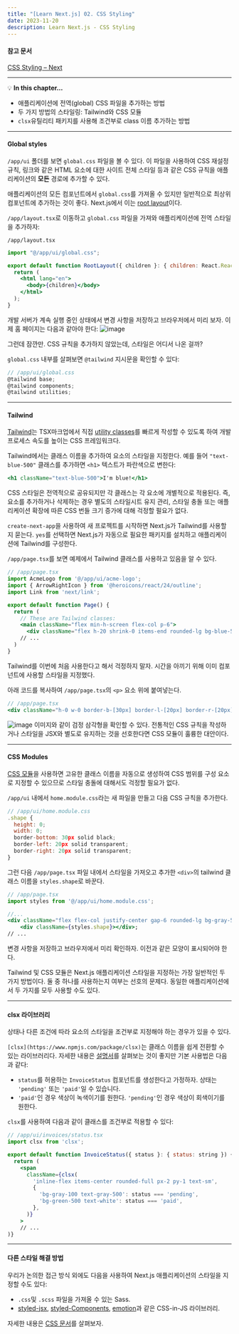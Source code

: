 ```yaml
---
title: "[Learn Next.js] 02. CSS Styling"
date: 2023-11-20
description: Learn Next.js - CSS Styling
---
```


#### 참고 문서

[CSS Styling – Next](https://nextjs.org/learn/dashboard-app/css-styling)

---

💡 **In this chapter…**

- 애플리케이션에 전역(global) CSS 파일을 추가하는 방법
- 두 가지 방법의 스타일링: Tailwind와 CSS 모듈
- `clsx`유틸리티 패키지를 사용해 조건부로 class 이름 추가하는 방법

---

#### Global styles

`/app/ui` 폴더를 보면 `global.css` 파일을 볼 수 있다. 이 파일을 사용하여 CSS 재설정 규칙, 링크와 같은 HTML 요소에 대한 사이트 전체 스타일 등과 같은 CSS 규칙을 애플리케이션의 **모든** 경로에 추가할 수 있다.

애플리케이션의 모든 컴포넌트에서 `global.css`를 가져올 수 있지만 일반적으로 최상위 컴포넌트에 추가하는 것이 좋다. Next.js에서 이는 [root layout](https://nextjs.org/docs/app/building-your-application/routing/pages-and-layouts#root-layout-required)이다.

`/app/layout.tsx`로 이동하고 `global.css` 파일을 가져와 애플리케이션에 전역 스타일을 추가하자:

`/app/layout.tsx`

```jsx
import "@/app/ui/global.css";

export default function RootLayout({ children }: { children: React.ReactNode }) {
  return (
    <html lang="en">
      <body>{children}</body>
    </html>
  );
}
```

개발 서버가 계속 실행 중인 상태에서 변경 사항을 저장하고 브라우저에서 미리 보자. 이제 홈 페이지는 다음과 같아야 한다:
![image](https://github.com/tamoimi/tami-dev-blog/assets/100749520/1473b6b9-a0ef-4714-9420-2f0939db9e95)

그런데 잠깐만. CSS 규칙을 추가하지 않았는데, 스타일은 어디서 나온 걸까?

`global.css` 내부를 살펴보면 `@tailwind` 지시문을 확인할 수 있다:

```jsx
// /app/ui/global.css
@tailwind base;
@tailwind components;
@tailwind utilities;
```

---

#### Tailwind

[Tailwind](https://tailwindcss.com/)는 TSX마크업에서 직접 [utility classes](https://tailwindcss.com/docs/utility-first)를 빠르게 작성할 수 있도록 하여 개발 프로세스 속도를 높이는 CSS 프레임워크다.

Tailwind에서는 클래스 이름을 추가하여 요소의 스타일을 지정한다. 예를 들어 `"text-blue-500"` 클래스를 추가하면 `<h1>` 텍스트가 파란색으로 변한다:

```jsx
<h1 className="text-blue-500">I'm blue!</h1>
```

CSS 스타일은 전역적으로 공유되지만 각 클래스는 각 요소에 개별적으로 적용된다. 즉, 요소를 추가하거나 삭제하는 경우 별도의 스타일시트 유지 관리, 스타일 충돌 또는 애플리케이션 확장에 따른 CSS 번들 크기 증가에 대해 걱정할 필요가 없다.

`create-next-app`을 사용하여 새 프로젝트를 시작하면 Next.js가 Tailwind를 사용할지 묻는다. `yes`를 선택하면 Next.js가 자동으로 필요한 패키지를 설치하고 애플리케이션에 Tailwind를 구성한다.

`/app/page.tsx`를 보면 예제에서 Tailwind 클래스를 사용하고 있음을 알 수 있다.

```jsx
// /app/page.tsx
import AcmeLogo from '@/app/ui/acme-logo';
import { ArrowRightIcon } from '@heroicons/react/24/outline';
import Link from 'next/link';

export default function Page() {
  return (
    // These are Tailwind classes:
    <main className="flex min-h-screen flex-col p-6">
      <div className="flex h-20 shrink-0 items-end rounded-lg bg-blue-500 p-4 md:h-52">
    // ...
  )
}
```

Tailwind를 이번에 처음 사용한다고 해서 걱정하지 말자. 시간을 아끼기 위해 이미 컴포넌트에 사용할 스타일을 지정했다.

아래 코드를 복사하여 `/app/page.tsx`의 `<p>` 요소 위에 붙여넣는다.

```jsx
// /app/page.tsx
<div className="h-0 w-0 border-b-[30px] border-l-[20px] border-r-[20px] border-b-black border-l-transparent border-r-transparent" />
```

![image](https://github.com/tamoimi/tami-dev-blog/assets/100749520/5cb9ebb1-7944-4f23-bac4-3585c75f30f9)
이미지와 같이 검정 삼각형을 확인할 수 있다. 전통적인 CSS 규칙을 작성하거나 스타일을 JSX와 별도로 유지하는 것을 선호한다면 CSS 모듈이 훌륭한 대안이다.

---

#### CSS Modules

[CSS 모듈](https://nextjs.org/docs/basic-features/built-in-css-support)을 사용하면 고유한 클래스 이름을 자동으로 생성하여 CSS 범위를 구성 요소로 지정할 수 있으므로 스타일 충돌에 대해서도 걱정할 필요가 없다.

`/app/ui` 내에서 `home.module.css`라는 새 파일을 만들고 다음 CSS 규칙을 추가한다.

```jsx
// /app/ui/home.module.css
.shape {
  height: 0;
  width: 0;
  border-bottom: 30px solid black;
  border-left: 20px solid transparent;
  border-right: 20px solid transparent;
}
```

그런 다음 `/app/page.tsx` 파일 내에서 스타일을 가져오고 추가한 `<div>`의 tailwind 클래스 이름을 `styles.shape`로 바꾼다.

```jsx
// /app/page.tsx
import styles from '@/app/ui/home.module.css';

//...
<div className="flex flex-col justify-center gap-6 rounded-lg bg-gray-50 px-6 py-10 md:w-2/5 md:px-20">
    <div className={styles.shape}></div>;
// ...
```

변경 사항을 저장하고 브라우저에서 미리 확인하자. 이전과 같은 모양이 표시되어야 한다.

Tailwind 및 CSS 모듈은 Next.js 애플리케이션 스타일을 지정하는 가장 일반적인 두 가지 방법이다. 둘 중 하나를 사용하는지 여부는 선호의 문제다. 동일한 애플리케이션에서 두 가지를 모두 사용할 수도 있다.

---

#### clsx 라이브러리

상태나 다른 조건에 따라 요소의 스타일을 조건부로 지정해야 하는 경우가 있을 수 있다.

`[clsx](https://www.npmjs.com/package/clsx)`는 클래스 이름을 쉽게 전환할 수 있는 라이브러리다. 자세한 내용은 [설명서](https://github.com/lukeed/clsx)를 살펴보는 것이 좋지만 기본 사용법은 다음과 같다:

- `status`를 허용하는 `InvoiceStatus` 컴포넌트를 생성한다고 가정하자. 상태는 `'pending'` 또는 `'paid'`일 수 있습니다.
- `'paid'`인 경우 색상이 녹색이기를 원한다. `'pending'`인 경우 색상이 회색이기를 원한다.

`clsx`를 사용하여 다음과 같이 클래스를 조건부로 적용할 수 있다:

```jsx
// /app/ui/invoices/status.tsx
import clsx from 'clsx';

export default function InvoiceStatus({ status }: { status: string }) {
  return (
    <span
      className={clsx(
        'inline-flex items-center rounded-full px-2 py-1 text-sm',
        {
          'bg-gray-100 text-gray-500': status === 'pending',
          'bg-green-500 text-white': status === 'paid',
        },
      )}
    >
    // ...
)}
```

---

#### 다른 스타일 해결 방법

우리가 논의한 접근 방식 외에도 다음을 사용하여 Next.js 애플리케이션의 스타일을 지정할 수도 있다:

- `.css`및 `.scss` 파일을 가져올 수 있는 Sass.
- [styled-jsx](https://github.com/vercel/styled-jsx), [styled-Components](https://github.com/vercel/next.js/tree/canary/examples/with-styled-components), [emotion](https://github.com/vercel/next.js/tree/canary/examples/with-emotion)과 같은 CSS-in-JS 라이브러리.

자세한 내용은 [CSS 문서](https://nextjs.org/docs/app/building-your-application/styling)를 살펴보자.
